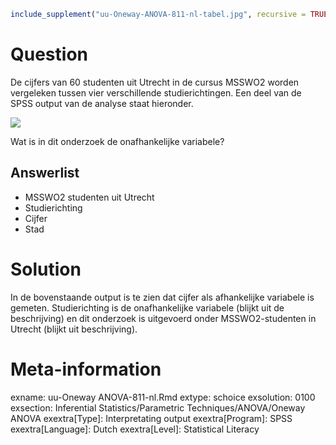 ```r
include_supplement("uu-Oneway-ANOVA-811-nl-tabel.jpg", recursive = TRUE)
```



Question
========
De cijfers van 60 studenten uit Utrecht in de cursus MSSWO2 worden vergeleken tussen vier verschillende studierichtingen. Een deel van de SPSS output van de analyse staat hieronder.

![](uu-Oneway-ANOVA-811-nl-tabel.jpg)

Wat is in dit onderzoek de onafhankelijke variabele?
  
Answerlist
----------
* MSSWO2 studenten uit Utrecht
* Studierichting 
* Cijfer 
* Stad


Solution
========
  
In de bovenstaande output is te zien dat cijfer als afhankelijke variabele is gemeten.
Studierichting is de onafhankelijke variabele (blijkt uit de beschrijving) en dit onderzoek is uitgevoerd onder MSSWO2-studenten in Utrecht (blijkt uit beschrijving).




Meta-information
================
exname: uu-Oneway ANOVA-811-nl.Rmd
extype: schoice
exsolution: 0100
exsection: Inferential Statistics/Parametric Techniques/ANOVA/Oneway ANOVA
exextra[Type]: Interpretating output
exextra[Program]: SPSS
exextra[Language]: Dutch
exextra[Level]: Statistical Literacy
